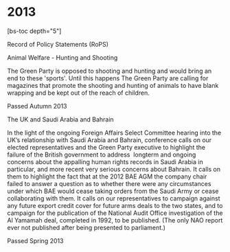 # 2013

[bs-toc depth="5"]

Record of Policy Statements (RoPS)

Animal Welfare - Hunting and Shooting

The Green Party is opposed to shooting and hunting and would bring an end to these 'sports'. Until this happens The Green Party are calling for magazines that promote the shooting and hunting of animals to have blank wrapping and be kept out of the reach of children.

Passed Autumn 2013

The UK and Saudi Arabia and Bahrain

In the light of the ongoing Foreign Affairs Select Committee hearing into the UK’s relationship with Saudi Arabia and Bahrain, conference calls on our elected representatives and the Green Party executive to highlight the failure of the British government to address  longterm and ongoing concerns about the appalling human rights records in Saudi Arabia in particular, and more recent very serious concerns about Bahrain. It calls on them to highlight the fact that at the 2012 BAE AGM the company chair failed to answer a question as to whether there were any circumstances under which BAE would cease taking orders from the Saudi Army or cease collaborating with them. It calls on our representatives to campaign against any future export credit cover for future arms deals to the two states, and to campaign for the publication of the National Audit Office investigation of the Al Yamamah deal, completed in 1992, to be published. (The only NAO report ever not published after being presented to parliament.)

Passed Spring 2013
